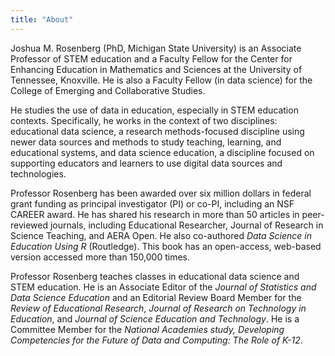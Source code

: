 ```yaml
---
title: "About"
---
```


Joshua M. Rosenberg (PhD, Michigan State University) is an Associate Professor of STEM education and a Faculty Fellow for the Center for Enhancing Education in Mathematics and Sciences at the University of Tennessee, Knoxville. He is also a Faculty Fellow (in data science) for the College of Emerging and Collaborative Studies.

He studies the use of data in education, especially in STEM education contexts. Specifically, he works in the context of two disciplines: educational data science, a research methods-focused discipline using newer data sources and methods to study teaching, learning, and educational systems, and data science education, a discipline focused on supporting educators and learners to use digital data sources and technologies.

Professor Rosenberg has been awarded over six million dollars in federal grant funding as principal investigator (PI) or co-PI, including an NSF CAREER award. He has shared his research in more than 50 articles in peer-reviewed journals, including Educational Researcher, Journal of Research in Science Teaching, and AERA Open. He also co-authored *Data Science in Education Using R* (Routledge). This book has an open-access, web-based version accessed more than 150,000 times.

Professor Rosenberg teaches classes in educational data science and STEM education. He is an Associate Editor of the *Journal of Statistics and Data Science Education* and an Editorial Review Board Member for the *Review of Educational Research*, *Journal of Research on Technology in Education*, and *Journal of Science Education and Technology*. He is a Committee Member for the *National Academies study, Developing Competencies for the Future of Data and Computing: The Role of K-12*.